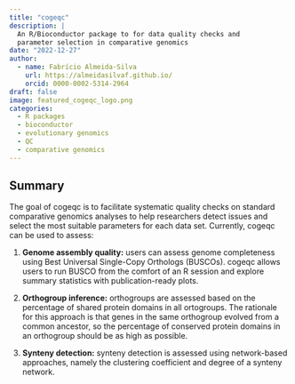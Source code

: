 ```yaml
---
title: "cogeqc"
description: |
  An R/Bioconductor package to for data quality checks and
  parameter selection in comparative genomics
date: "2022-12-27"
author: 
  - name: Fabrício Almeida-Silva
    url: https://almeidasilvaf.github.io/
    orcid: 0000-0002-5314-2964
draft: false
image: featured_cogeqc_logo.png
categories:
  - R packages
  - bioconductor
  - evolutionary genomics
  - QC
  - comparative genomics
---
```


## Summary

The goal of cogeqc is to facilitate systematic quality checks on standard comparative genomics analyses to help researchers detect issues and select the most suitable parameters for each data set. Currently, cogeqc can be used to assess:

1.  **Genome assembly quality:** users can assess genome completeness using Best Universal Single-Copy Orthologs (BUSCOs). cogeqc allows users to run BUSCO from the comfort of an R session and explore summary statistics with publication-ready plots.

2.  **Orthogroup inference:** orthogroups are assessed based on the percentage of shared protein domains in all ortogroups. The rationale for this approach is that genes in the same orthogroup evolved from a common ancestor, so the percentage of conserved protein domains in an orthogroup should be as high as possible.

3.  **Synteny detection:** synteny detection is assessed using network-based approaches, namely the clustering coefficient and degree of a synteny network.
